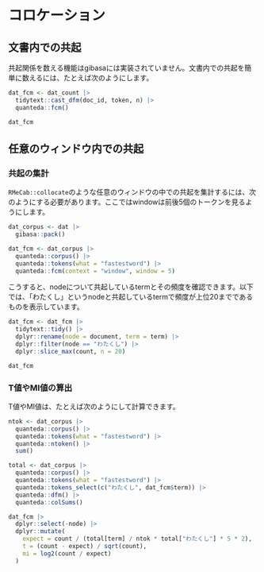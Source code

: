 # コロケーション {#collocation}

## 文書内での共起

共起関係を数える機能はgibasaには実装されていません。文書内での共起を簡単に数えるには、たとえば次のようにします。

```r
dat_fcm <- dat_count |>
  tidytext::cast_dfm(doc_id, token, n) |>
  quanteda::fcm()

dat_fcm
```

## 任意のウィンドウ内での共起

### 共起の集計

`RMeCab::collocate`のような任意のウィンドウの中での共起を集計するには、次のようにする必要があります。ここではwindowは前後5個のトークンを見るようにします。

```r
dat_corpus <- dat |>
  gibasa::pack()

dat_fcm <- dat_corpus |>
  quanteda::corpus() |>
  quanteda::tokens(what = "fastestword") |>
  quanteda::fcm(context = "window", window = 5)
```

こうすると、nodeについて共起しているtermとその頻度を確認できます。以下では、「わたくし」というnodeと共起しているtermで頻度が上位20までであるものを表示しています。

```r
dat_fcm <- dat_fcm |>
  tidytext::tidy() |>
  dplyr::rename(node = document, term = term) |>
  dplyr::filter(node == "わたくし") |> 
  dplyr::slice_max(count, n = 20)

dat_fcm
```

### T値やMI値の算出

T値やMI値は、たとえば次のようにして計算できます。

```r
ntok <- dat_corpus |>
  quanteda::corpus() |>
  quanteda::tokens(what = "fastestword") |>
  quanteda::ntoken() |>
  sum()

total <- dat_corpus |>
  quanteda::corpus() |>
  quanteda::tokens(what = "fastestword") |>
  quanteda::tokens_select(c("わたくし", dat_fcm$term)) |>
  quanteda::dfm() |>
  quanteda::colSums()

dat_fcm |>
  dplyr::select(-node) |>
  dplyr::mutate(
    expect = count / (total[term] / ntok * total["わたくし"] * 5 * 2),
    t = (count - expect) / sqrt(count),
    mi = log2(count / expect)
  )
```
